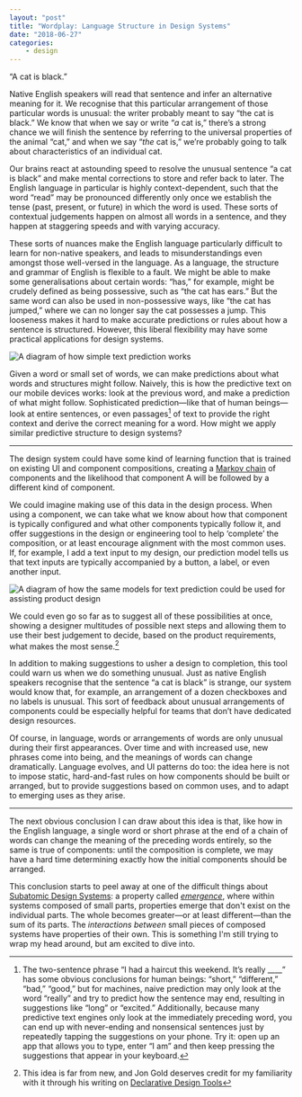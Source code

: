 ```yaml
---
layout: "post"
title: "Wordplay: Language Structure in Design Systems"
date: "2018-06-27"
categories:
    - design
---
```


“A cat is black.”

Native English speakers will read that sentence and infer an alternative meaning
for it. We recognise that this particular arrangement of those particular words
is unusual: the writer probably meant to say “the cat is black.” We know that
when we say or write “_a_ cat is,” there’s a strong chance we will finish the
sentence by referring to the universal properties of the animal “cat,” and when
we say “_the_ cat is,” we’re probably going to talk about characteristics of an
individual cat.

Our brains react at astounding speed to resolve the unusual sentence “a cat is
black” and make mental corrections to store and refer back to later. The English
language in particular is highly context-dependent, such that the word “read”
may be pronounced differently only once we establish the tense (past, present,
or future) in which the word is used. These sorts of contextual judgements
happen on almost all words in a sentence, and they happen at staggering speeds
and with varying accuracy.

These sorts of nuances make the English language particularly difficult to learn
for non-native speakers, and leads to misunderstandings even amongst those
well-versed in the language. As a language, the structure and grammar of English
is flexible to a fault. We might be able to make some generalisations about
certain words: “has,” for example, might be crudely defined as being possessive,
such as “the cat has ears.” But the same word can also be used in non-possessive
ways, like “the cat has jumped,” where we can no longer say the cat possesses a
jump. This looseness makes it hard to make accurate predictions or rules about
how a sentence is structured. However, this liberal flexibility may have some
practical applications for design systems.

<Image
  alt="A diagram of how simple text prediction works"
  caption="A diagram of possible predictions for a sentence. The English language is difficult to predict because of its flexible sentence structure and context-dependent syntax."
  height={512}
  invertInDarkMode={true}
  src="2018/06/wp-language.svg"
  width={512}
/>

Given a word or small set of words, we can make predictions about what words and
structures might follow. Naively, this is how the predictive text on our mobile
devices works: look at the previous word, and make a prediction of what might
follow. Sophisticated prediction—like that of human beings—look at entire
sentences, or even passages[^1] of text to provide the right context and derive
the correct meaning for a word. How might we apply similar predictive structure
to design systems?

---

The design system could have some kind of learning function that is trained on
existing UI and component compositions, creating a
[Markov chain](http://setosa.io/ev/markov-chains/) of components and the
likelihood that component A will be followed by a different kind of component.

We could imagine making use of this data in the design process. When using a
component, we can take what we know about how that component is typically
configured and what other components typically follow it, and offer suggestions
in the design or engineering tool to help ‘complete’ the composition, or at
least encourage alignment with the most common uses. If, for example, I add a
text input to my design, our prediction model tells us that text inputs are
typically accompanied by a button, a label, or even another input.

<Image
  alt="A diagram of how the same models for text prediction could be used for assisting product design"
  caption="Naive prediction may have practical applications in design, where flexibility and context-dependency are actually sensible characteristics of a system."
  height={512}
  invertInDarkMode={true}
  src="2018/06/wp-design.svg"
  width={512}
/>

We could even go so far as to suggest all of these possibilities at once,
showing a designer multitudes of possible next steps and allowing them to use
their best judgement to decide, based on the product requirements, what makes
the most sense.[^2]

In addition to making suggestions to usher a design to completion, this tool
could warn us when we do something unusual. Just as native English speakers
recognise that the sentence “a cat is black” is strange, our system would know
that, for example, an arrangement of a dozen checkboxes and no labels is
unusual. This sort of feedback about unusual arrangements of components could be
especially helpful for teams that don’t have dedicated design resources.

Of course, in language, words or arrangements of words are only unusual during
their first appearances. Over time and with increased use, new phrases come into
being, and the meanings of words can change dramatically. Language evolves, and
UI patterns do too: the idea here is not to impose static, hard-and-fast rules
on how components should be built or arranged, but to provide suggestions based
on common uses, and to adapt to emerging uses as they arise.

---

The next obvious conclusion I can draw about this idea is that, like how in the
English language, a single word or short phrase at the end of a chain of words
can change the meaning of the preceding words entirely, so the same is true of
components: until the composition is complete, we may have a hard time
determining exactly how the initial components should be arranged.

This conclusion starts to peel away at one of the difficult things about
[Subatomic Design Systems](/2018/01/05/subatomic-design-systems/): a property
called [_emergence_](https://en.wikipedia.org/wiki/Emergence), where within
systems composed of small parts, properties emerge that don't exist on the
individual parts. The whole becomes greater—or at least different—than the sum
of its parts. The _interactions between_ small pieces of composed systems have
properties of their own. This is something I'm still trying to wrap my head
around, but am excited to dive into.

[^1]:
    The two-sentence phrase “I had a haircut this weekend. It’s really \_\_\_\_”
    has some obvious conclusions for human beings: “short,” “different,” “bad,”
    “good,” but for machines, naive prediction may only look at the word
    “really” and try to predict how the sentence may end, resulting in
    suggestions like “long” or “excited.” Additionally, because many predictive
    text engines only look at the immediately preceding word, you can end up
    with never-ending and nonsensical sentences just by repeatedly tapping the
    suggestions on your phone. Try it: open up an app that allows you to type,
    enter “I am” and then keep pressing the suggestions that appear in your
    keyboard.

[^2]:
    This idea is far from new, and Jon Gold deserves credit for my familiarity
    with it through his writing on
    [Declarative Design Tools](https://jon.gold/2016/06/declarative-design-tools/)
